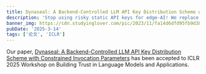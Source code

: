```yaml
---
title: Dynaseal: A Backend-Controlled LLM API Key Distribution Scheme with Constrained Invocation Parameters
description: 'Stop using risky static API keys for edge-AI! We replace Bearer Tokens with dynamic, parameter-embedded JWT tokens that enable 99\% backend traffic reduction compared to relays, while requiring zero client-side keys.'
banner_img: https://cdn.studyinglover.com/pic/2023/11/fa14d6dfd95fb9d38276a50a5519e2d2.webp
pubDate: '2025-3-14'
tags: ['论文', 'ICLR']
---
```


Our paper, [Dynaseal: A Backend-Controlled LLM API Key Distribution Scheme with Constrained Invocation Parameters](
https://openreview.net/forum?id=pzj5KxFOyG) has been accepted to ICLR 2025 Workshop on Building Trust in Language Models and Applications.